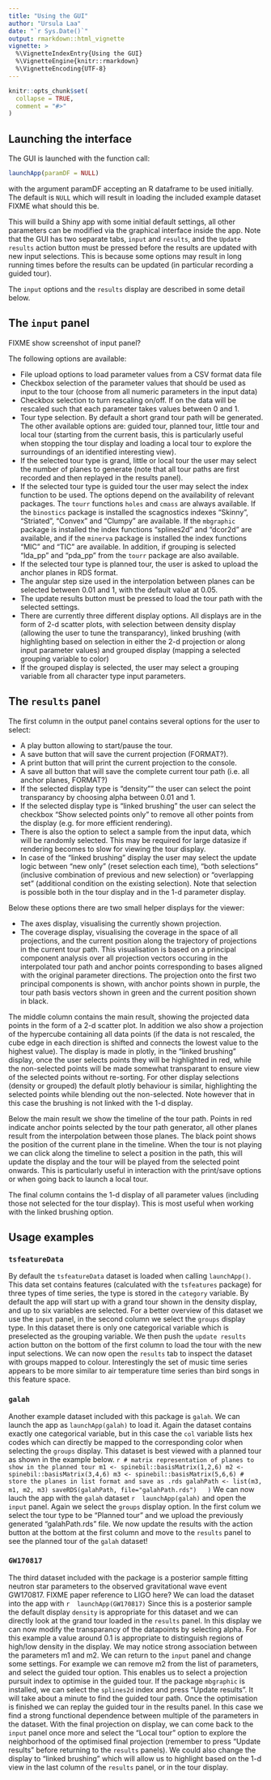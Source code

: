 ```yaml
---
title: "Using the GUI"
author: "Ursula Laa"
date: "`r Sys.Date()`"
output: rmarkdown::html_vignette
vignette: >
  %\VignetteIndexEntry{Using the GUI}
  %\VignetteEngine{knitr::rmarkdown}
  %\VignetteEncoding{UTF-8}
---
```


```r
knitr::opts_chunk$set(
  collapse = TRUE,
  comment = "#>"
)
```

## Launching the interface

The GUI is launched with the function call:

```r
launchApp(paramDF = NULL)
```

with the argument paramDF accepting an R dataframe to be used initially. The default is `NULL` which will result in loading the included example dataset FIXME what should this be.

This will build a Shiny app with some initial default settings, all other parameters can be modified via the graphical interface inside the app. Note that the GUI has two separate tabs, `input` and `results`, and the `Update results` action button must be pressed before the results are updated with new input selections. This is because some options may result in long running times before the results can be updated (in particular recording a guided tour).

The `input` options and the `results` display are described in some detail below.

## The `input` panel

FIXME show screenshot of input panel?

The following options are available:

- File upload options to load parameter values from a CSV format data file
- Checkbox selection of the parameter values that should be used as input to the tour (choose from all numeric parameters in the input data)
- Checkbox selection to turn rescaling on/off. If on the data will be rescaled such that each parameter takes values between 0 and 1.
- Tour type selection. By default a short grand tour path will be generated. The other available options are: guided tour, planned tour, little tour and local tour (starting from the current basis, this is particularly useful when stopping the tour display and loading a local tour to explore the surroundings of an identified interesting view).
- If the selected tour type is grand, little or local tour the user may select the number of planes to generate (note that all tour paths are first recorded and then replayed in the results panel).
- If the selected tour type is guided tour the user may select the index function to be used. The options depend on the availability of relevant packages. The `tourr` functions `holes` and `cmass` are always available. If the `binostics` package is installed the scagnostics indexes "Skinny", "Striated", "Convex" and "Clumpy" are available. If the `mbgraphic` package is installed the index functions "splines2d" and "dcor2d" are available, and if the `minerva` package is installed the index functions "MIC" and "TIC" are available. In addition, if grouping is selected "lda_pp" and "pda_pp" from the `tourr` package are also available.
- If the selected tour type is planned tour, the user is asked to upload the anchor planes in RDS format.
- The angular step size used in the interpolation between planes can be selected between 0.01 and 1, with the default value at 0.05.
- The update results button must be pressed to load the tour path with the selected settings.
- There are currently three different display options. All displays are in the form of 2-d scatter plots, with selection between density display (allowing the user to tune the transparancy), linked brushing (with highlighting based on selection in either the 2-d projection or along input parameter values) and grouped display (mapping a selected grouping variable to color)
- If the grouped display is selected, the user may select a grouping variable from all character type input parameters.

## The `results` panel

The first column in the output panel contains several options for the user to select:

- A play button allowing to start/pause the tour.
- A save button that will save the current projection (FORMAT?).
- A print button that will print the current projection to the console.
- A save all button that will save the complete current tour path (i.e. all anchor planes, FORMAT?)
- If the selected display type is "density"" the user can select the point transparancy by choosing alpha between 0.01 and 1.
- If the selected display type is "linked brushing" the user can select the checkbox "Show selected points only" to remove all other points from the display (e.g. for more efficient rendering).
- There is also the option to select a sample from the input data, which will be randomly selected. This may be required for large datasize if rendering becomes to slow for viewing the tour display.
- In case of the "linked brushing" display the user may select the update logic between "new only" (reset selection each time), "both selections" (inclusive combination of previous and new selection) or "overlapping set" (additional condition on the existing selection). Note that selection is possible both in the tour display and in the 1-d parameter display.

Below these options there are two small helper displays for the viewer:

- The axes display, visualising the currently shown projection.
- The coverage display, visualising the coverage in the space of all projections, and the current position along the trajectory of projections in the current tour path. This visualisation is based on a principal component analysis over all projection vectors occuring in the interpolated tour path and anchor points corresponding to bases aligned with the original parameter directions. The projection onto the first two principal components is shown, with anchor points shown in purple, the tour path basis vectors shown in green and the current position shown in black.

The middle column contains the main result, showing the projected data points in the form of a 2-d scatter plot. In addition we also show a projection of the hypercube containing all data points (if the data is not rescaled, the cube edge in each direction is shifted and connects the lowest value to the highest value). The display is made in plotly, in the "linked brushing" display, once the user selects points they will be highlighted in red, while the non-selected points will be made somewhat transparant to ensure view of the selected points without re-sorting. For other display selections (density or grouped) the default plotly behaviour is similar, highlighting the selected points while blending out the non-selected. Note however that in this case the brushing is not linked with the 1-d display.

Below the main result we show the timeline of the tour path. Points in red indicate anchor points selected by the tour path generator, all other planes result from the interpolation between those planes. The black point shows the position of the current plane in the timeline. When the tour is not playing we can click along the timeline to select a position in the path, this will update the display and the tour will be played from the selected point onwards. This is particularly useful in interaction with the print/save options or when going back to launch a local tour.

The final column contains the 1-d display of all parameter values (including those not selected for the tour display). This is most useful when working with the linked brushing option.

## Usage examples

### `tsfeatureData` 
By default the `tsfeatureData` dataset is loaded when calling `launchApp()`. This data set contains features (calculated with the `tsfeatures` package) for three types of time series, the type is stored in the `category` variable. By default the app will start up with a grand tour shown in the density display, and up to six variables are selected. For a better overview of this dataset we use the `input` panel, in the second column we select the `groups` display type. In this dataset there is only one categorical variable which is preselected as the grouping variable. We then push the `update results` action button on the bottom of the first column to load the tour with the new input selections. We can now open the `results` tab to inspect the dataset with groups mapped to colour. Interestingly the set of music time series appears to be more similar to air temperature time series than bird songs in this feature space.

### `galah`
Another example dataset included with this package is `galah`. We can launch the app as `launchApp(galah)` to load it. Again the dataset contains exactly one categorical variable, but in this case the `col` variable lists hex codes which can directly be mapped to the corresponding color when selecting the `groups` display. This dataset is best viewed with a planned tour as shown in the example below.
 ```r
# matrix representation of planes to show in the planned tour
m1 <- spinebil::basisMatrix(1,2,6)
m2 <- spinebil::basisMatrix(3,4,6)
m3 <- spinebil::basisMatrix(5,6,6)
# store the planes in list format and save as .rds
galahPath <- list(m3, m1, m2, m3)
saveRDS(galahPath, file="galahPath.rds")
  )
  ```
We can now lauch the app with the `galah` dataset
 ```r
 launchApp(galah)
 ```
and open the `input` panel. Again we select the `groups` display option. In the first colum we select the tour type to be "Planned tour" and we upload the previously generated "galahPath.rds" file. We now update the results with the action button at the bottom at the first column and move to the `results` panel to see the planned tour of the `galah` dataset!

### `GW170817`

The third dataset included with the package is a posterior sample fitting neutron star parameters to the observed gravitational wave event GW170817.
FIXME paper reference to LIGO here?
We can load the dataset into the app with 
 ```r
 launchApp(GW170817)
 ```
Since this is a posterior sample the default display `density` is appropriate for this dataset and we can directly look at the grand tour loaded in the `results` panel. In this display we can now modify the transparancy of the datapoints by selecting alpha. For this example a value around 0.1 is appropriate to distinguish regions of high/low density in the display. We may notice strong association between the parameters m1 and m2. We can return to the `input` panel and change some settings. For example we can remove m2 from the list of parameters, and select the guided tour option. This enables us to select a projection pursuit index to optimise in the guided tour. If the package `mbgraphic` is installed, we can select the `splines2d` index and press "Update results". It will take about a minute to find the guided tour path. Once the optimisation is finished we can replay the guided tour in the results panel. In this case we find a strong functional dependence between multiple of the parameters in the dataset. With the final projection on display, we can come back to the `input` panel once more and select the "Local tour" option to explore the neighborhood of the optimised final projection (remember to press "Update results" before returning to the `results` panels). We could also change the display to "linked brushing" which will allow us to highlight based on the 1-d view in the last column of the `results` panel, or in the tour display.
